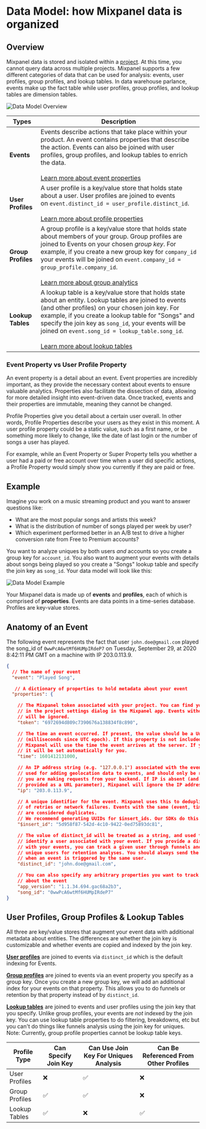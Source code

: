 # Data Model: how Mixpanel data is organized

## Overview

Mixpanel data is stored and isolated within a [project](/docs/orgs-and-projects/managing-projects). At this time, you cannot query data across multiple projects. Mixpanel supports a few different categories of data that can be used for analysis: events, user profiles, group profiles, and lookup tables. In data warehouse parlance, events make up the fact table while user profiles, group profiles, and lookup tables are dimension tables.

![Data Model Overview](/Data%20Model%20Overview.png)

| Types | Description |
|----------|-------------------|
| **Events** | Events describe actions that take place within your product. An event contains properties that describe the action. Events can also be joined with user profiles, group profiles, and lookup tables to enrich the data. <br/><br/> [Learn more about event properties](/docs/data-structure/events-and-properties) |
| **User Profiles** | A user profile is a key/value store that holds state about a user. User profiles are joined to events on `event.distinct_id = user_profile.distinct_id`. <br/><br/> [Learn more about profile properties](/docs/data-structure/user-profiles) |
| **Group Profiles** | A group profile is a key/value store that holds state about members of your group. Group profiles are joined to Events on your chosen _group key_. For example, if you create a new group key for `company_id` your events will be joined on `event.company_id = group_profile.company_id`. <br/><br/> [Learn more about group analytics](/docs/data-structure/group-analytics) |
| **Lookup Tables** | A lookup table is a key/value store that holds state about an entity. Lookup tables are joined to events (and other profiles) on your chosen join key. For example, if you create a lookup table for "Songs" and specify the join key as `song_id`, your events will be joined on `event.song_id = lookup_table.song_id`. <br/><br/>[Learn more about lookup tables](/docs/data-structure/lookup-tables) |

### Event Property vs User Profile Property

An event property is a detail about an event.  Event properties are incredibly important, as they provide the necessary context about events to ensure valuable analytics. Properties also facilitate the dissection of data, allowing for more detailed insight into event-driven data. Once tracked, events and their properties are immutable, meaning they cannot be changed.

Profile Properties give you detail about a certain user overall. In other words, Profile Properties describe your users as they exist in this moment. A user profile property could be a static value, such as a first name, or be something more likely to change, like the date of last login or the number of songs a user has played.

For example, while an Event Property or Super Property tells you whether a user had a paid or free account over time when a user did specific actions, a Profile Property would simply show you currently if they are paid or free.

## Example

Imagine you work on a music streaming product and you want to answer questions like: 

- What are the most popular songs and artists this week?
- What is the distribution of number of songs played per week by user?
- Which experiment performed better in an A/B test to drive a higher conversion rate from Free to Premium accounts?

You want to analyze uniques by both users *and* accounts so you create a group key for `account_id`. You also want to augment your events with details about songs being played so you create a "Songs" lookup table and specify the join key as `song_id`. Your data model will look like this:

![Data Model Example](/datamodel.png)

Your Mixpanel data is made up of **events** and **profiles**, each of which is comprised of **properties**.  Events are data points in a time-series database. Profiles are key-value stores.


## Anatomy of an Event
The following event represents the fact that user `john.doe@gmail.com` played the song_id of `0wwPcA6wtMf6HUMpIRdeP7` on Tuesday, September 29, at 2020 8:42:11 PM GMT on a machine with IP 203.0.113.9.

```json
{
  // The name of your event
  "event": "Played Song", 

   // A dictionary of properties to hold metadata about your event
  "properties": { 

    // The Mixpanel token associated with your project. You can find your Mixpanel token
    // in the project settings dialog in the Mixpanel app. Events without a valid token
    // will be ignored.
    "token": "6972694d809c7390676a138834f8c890",

    // The time an event occurred. If present, the value should be a Unix timestamp
    // (milliseconds since UTC epoch). If this property is not included in your request,
    // Mixpanel will use the time the event arrives at the server. If you're using our mobile SDKs,
    // it will be set automatically for you.
    "time": 1601412131000,

    // An IP address string (e.g. "127.0.0.1") associated with the event. This is
    // used for adding geolocation data to events, and should only be required if
    // you are making requests from your backend. If IP is absent (and ip=1 is not
    // provided as a URL parameter), Mixpanel will ignore the IP address of the request.
    "ip": "203.0.113.9",

    // A unique identifier for the event. Mixpanel uses this to deduplicate events in the case
    // of retries or network failures. Events with the same (event, time, distinct_id, $insert_id)
    // are considered duplicates. 
    // We recommend generating UUIDs for $insert_ids. Our SDKs do this automatically.
    "$insert_id": "5d958f87-542d-4c10-9422-0ed75893dc81",

    // The value of distinct_id will be treated as a string, and used to uniquely 
    // identify a user associated with your event. If you provide a distinct_id property
    // with your events, you can track a given user through funnels and distinguish 
    // unique users for retention analyses. You should always send the same distinct_id
    // when an event is triggered by the same user.
    "distinct_id": "john.doe@gmail.com",

    // You can also specify any arbitrary properties you want to track as metadata
    // about the event
    "app_version": "1.1.34.694.gac68a2b3",
    "song_id": "0wwPcA6wtMf6HUMpIRdeP7"
}
```

## User Profiles, Group Profiles & Lookup Tables
All three are key/value stores that augment your event data with additional metadata about entities. The differences are whether the join key is customizable and whether events are copied and indexed by the join key.

**[User profiles](/docs/data-structure/user-profiles)** are joined to events via `distinct_id` which is the default indexing for Events. 

**[Group profiles](/docs/data-structure/group-analytics)** are joined to events via an event property you specify as a group key. Once you create a new group key, we will add an additional index for your events on that property. This allows you to do funnels or retention by that property instead of by `distinct_id`.

**[Lookup tables](/docs/data-structure/lookup-tables)** are joined to events and user profiles using the join key that you specify. Unlike group profiles, your events are *not* indexed by the join key. You can use lookup table properties to do filtering, breakdowns, etc but you can't do things like funnels analysis using the join key for uniques. Note: Currently, group profile properties cannot be lookup table keys.

| Profile Type | Can Specify Join Key | Can Use Join Key For Uniques Analysis | Can Be Referenced From Other Profiles |
|---|---|---|---|
| User Profiles | ❌ |  ✅  | ❌ |
| Group Profiles |  ✅  |  ✅  | ❌ |
| Lookup Tables |  ✅  | ❌ |  ✅  |
